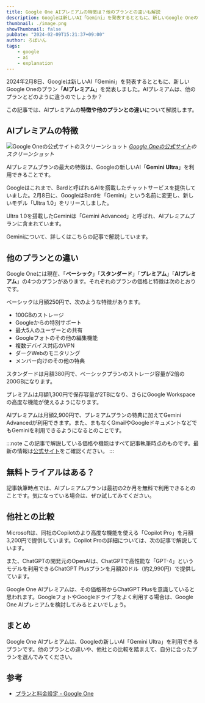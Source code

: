 ```yaml
---
title: Google One AIプレミアムの特徴は？他のプランとの違いも解説
description: Googleは新しいAI「Gemini」を発表するとともに、新しいGoogle Oneのプラン「AIプレミアム」を発表しました。AIプレミアムは、他のプランとどのように違うのでしょうか？この記事では、AIプレミアムの特徴や他のプランとの違いについて解説します。
thumbnail: ./image.png
showThumbnail: false
pubDate: "2024-02-09T15:21:37+09:00"
author: ろぼいん
tags:
    - google
    - ai
    - explanation
---
```



2024年2月8日、Googleは新しいAI「Gemini」を発表するとともに、新しいGoogle Oneのプラン「**AIプレミアム**」を発表しました。AIプレミアムは、他のプランとどのように違うのでしょうか？

この記事では、AIプレミアムの**特徴や他のプランとの違い**について解説します。

## AIプレミアムの特徴

![Google Oneの公式サイトのスクリーンショット](./image.png)
*[Google Oneの公式サイト](https://one.google.com/about/plans?hl=ja)のスクリーンショット*

AIプレミアムプランの最大の特徴は、Googleの新しいAI「**Gemini Ultra**」を利用できることです。

Googleはこれまで、Bardと呼ばれるAIを搭載したチャットサービスを提供していました。2月8日に、GoogleはBardを「Gemini」という名前に変更し、新しいモデル「Ultra 1.0」をリリースしました。

Ultra 1.0を搭載したGeminiは「Gemini Advanced」と呼ばれ、AIプレミアムプランに含まれています。

Geminiについて、詳しくはこちらの記事で解説しています。

<ArticleCard link="/article/2024/02/09/bard-becomes-gemini-and-mobile-app/" />

## 他のプランとの違い

Google Oneには現在、「**ベーシック**」「**スタンダード**」「**プレミアム**」「**AIプレミアム**」の4つのプランがあります。それぞれのプランの価格と特徴は次のとおりです。

ベーシックは月額250円で、次のような特徴があります。

- 100GBのストレージ
- Googleからの特別サポート
- 最大5人のユーザーとの共有
- Googleフォトのその他の編集機能
- 複数デバイス対応のVPN
- ダークWebのモニタリング
- メンバー向けのその他の特典

スタンダードは月額380円で、ベーシックプランのストレージ容量が2倍の200GBになります。

プレミアムは月額1,300円で保存容量が2TBになり、さらにGoogle Workspaceの高度な機能が使えるようになります。

AIプレミアムは月額2,900円で、プレミアムプランの特典に加えてGemini Advancedが利用できます。また、まもなくGmailやGoogleドキュメントなどでもGeminiを利用できるようになるとのことです。

:::note
この記事で解説している価格や機能はすべて記事執筆時点のものです。最新の情報は[公式サイト](https://one.google.com/about/plans?hl=ja)をご確認ください。
:::

## 無料トライアルはある？

記事執筆時点では、AIプレミアムプランは最初の2か月を無料で利用できるとのことです。気になっている場合は、ぜひ試してみてください。

## 他社との比較

Microsoftは、同社のCopilotのより高度な機能を使える「Copilot Pro」を月額3,200円で提供しています。Copilot Proの詳細については、次の記事で解説しています。

<ArticleCard link="/article/2024/01/20/copilot-pro-feature-comparison-pricing-usage/" />

また、ChatGPTの開発元のOpenAIは、ChatGPTで高性能な「GPT-4」というモデルを利用できるChatGPT Plusプランを月額20ドル（約2,990円）で提供しています。

Google One AIプレミアムは、その価格帯からChatGPT Plusを意識していると思われます。GoogleフォトやGoogleドライブをよく利用する場合は、Google One AIプレミアムを検討してみるとよいでしょう。

## まとめ

Google One AIプレミアムは、Googleの新しいAI「Gemini Ultra」を利用できるプランです。他のプランとの違いや、他社との比較を踏まえて、自分に合ったプランを選んでみてください。

## 参考

- [プランと料金設定 - Google One](https://one.google.com/about/plans?hl=ja)
